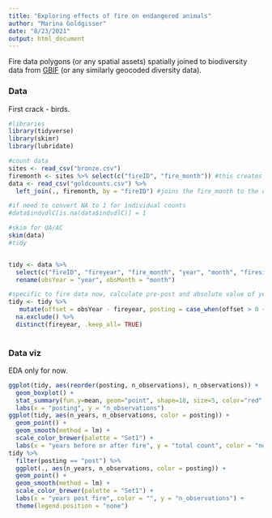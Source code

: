 ```yaml
---
title: "Exploring effects of fire on endangered animals"
author: "Marina Goldgisser"
date: "8/23/2021"
output: html_document
---
```


Fire data polygons (or any spatial assets) spatially joined to biodiversity data from [GBIF](https://www.gbif.org) (or any similarly geocoded diversity data).

### Data  
First crack - birds.

```r
#libraries
library(tidyverse)
library(skimr)
library(lubridate)

#count data
sites <- read_csv("bronze.csv") 
firemonth <- sites %>% select(c("fireID", "fire_month")) #this creates a dataframe with fireID and firemonth
data <- read_csv("goldcounts.csv") %>%  
  left_join(., firemonth, by = "fireID") #joins the fire_month to the count data

#if need to convert NA to 1 for individual counts
#data$indvdlC[is.na(data$indvdlC)] = 1

#skim for QA/AC
skim(data)
#tidy  


tidy <- data %>% 
  select(c("fireID", "fireyear", "fire_month", "year", "month", "firesize", "n_observations")) %>% 
  rename(obsYear = "year", obsMonth = "month")

#specific to fire data now, calculate pre-post and absolute value of years 
tidy <- tidy %>% 
   mutate(offset = obsYear - fireyear, posting = case_when(offset > 0 ~ "post", offset < 0 ~ "pre", offset == 0 ~ "same year"), n_years = abs(offset)) %>% 
  na.exclude() %>% 
  distinct(fireyear, .keep_all= TRUE)
  
```

### Data viz  
EDA only for now.

```r
ggplot(tidy, aes(reorder(posting, n_observations), n_observations)) +
  geom_boxplot() + 
  stat_summary(fun.y=mean, geom="point", shape=18, size=5, color="red", fill="red") +
  labs(x = "posting", y = "n_observations")
ggplot(tidy, aes(n_years, n_observations, color = posting)) +
  geom_point() +
  geom_smooth(method = lm) +
  scale_color_brewer(palette = "Set1") +
  labs(x = "years before or after fire", y = "total count", color = "none")
tidy %>% 
  filter(posting == "post") %>% 
  ggplot(., aes(n_years, n_observations, color = posting)) +
  geom_point() +
  geom_smooth(method = lm) +
  scale_color_brewer(palette = "Set1") +
  labs(x = "years post fire", color = "", y = "n_observations") +
  theme(legend.position = "none")
```